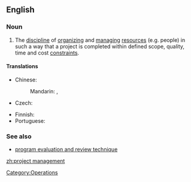 ==English==
{{wikipedia}}

===Noun===
{{en-noun|sg=[[project]] [[management]]|-}}

# {{context|operations}} The [[discipline]] of [[organize|organizing]] and [[manage|managing]] [[resources]] (e.g. people) in such a way that a project is completed within defined scope, quality, time and cost [[constraint]]s.

====Translations====
{{trans-top|discipline of organizing and managing project resources}}
* Chinese:
*: Mandarin: {{t|zh|項目管理|sc=Hani}}, {{t|zh|项目管理|tr=xiàngmù guǎnlǐ|sc=Hani}}
* Czech: {{t-|cs|řízení projektů|n}}
{{trans-mid}}
* Finnish: {{t|fi|projektijohtaminen}}
* Portuguese: {{t|pt|Gerenciamento de Project}}
{{trans-bottom}}

===See also===
* [[program evaluation and review technique]]

[[Category:Operations]]

[[zh:project management]]
